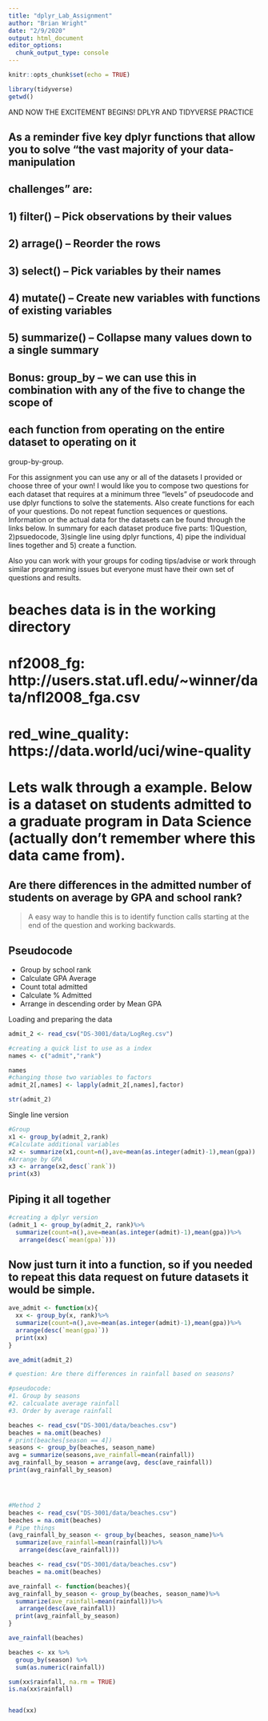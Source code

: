 ```yaml
---
title: "dplyr_Lab_Assignment"
author: "Brian Wright"
date: "2/9/2020"
output: html_document
editor_options: 
  chunk_output_type: console
---
```


```r
knitr::opts_chunk$set(echo = TRUE)
```

```r
library(tidyverse)
getwd()

```

################## AND NOW THE EXCITEMENT BEGINS! DPLYR AND TIDYVERSE PRACTICE 

## As a reminder five key dplyr functions that allow you to solve "the vast majority of your data-manipulation
## challenges" are:

## 1) filter() -- Pick observations by their values
## 2) arrage() -- Reorder the rows
## 3) select() -- Pick variables by their names
## 4) mutate() -- Create new variables with functions of existing variables
## 5) summarize() -- Collapse many values down to a single summary
## Bonus: group_by -- we can use this in combination with any of the five to change the scope of
## each function from operating on the entire dataset to operating on it 
group-by-group.


For this assignment you can use any or all of the datasets I 
provided or choose three of your own!  I would like you to compose 
two questions for each dataset that requires at a minimum three "levels" 
of pseudocode and use dplyr functions to solve the statements. Also create 
functions for each of your  questions. Do not repeat function sequences or questions.  Information or the actual data for the datasets can be found through the links below. In summary for each dataset produce five parts: 1)Question, 2)psuedocode, 3)single line
using dplyr functions, 4) pipe the individual lines together and 
5) create a function. 

Also you can work with your groups for coding tips/advise or work through similar programming issues but everyone must have their own set of questions and results. 


# beaches data is in the working directory 

# nf2008_fg: http://users.stat.ufl.edu/~winner/data/nfl2008_fga.csv

# red_wine_quality: https://data.world/uci/wine-quality


# Lets walk through a example. Below is a dataset on students admitted to a graduate program in Data Science (actually don't remember where this data came from). 

## Are there differences in the admitted number of students on average by GPA and school rank?

  >A easy way to handle this is to identify function calls starting at the end of the question and working backwards. 

## Pseudocode 
  - Group by school rank
  - Calculate GPA Average
  - Count total admitted 
  - Calculate % Admitted
  - Arrange in descending order by Mean GPA


Loading and preparing the data 
```r
admit_2 <- read_csv("DS-3001/data/LogReg.csv")

#creating a quick list to use as a index
names <- c("admit","rank")

names
#changing those two variables to factors
admit_2[,names] <- lapply(admit_2[,names],factor)

str(admit_2)

```

Single line version 
```r
#Group
x1 <- group_by(admit_2,rank)
#Calculate additional variables
x2 <- summarize(x1,count=n(),ave=mean(as.integer(admit)-1),mean(gpa))
#Arrange by GPA
x3 <- arrange(x2,desc(`rank`))
print(x3)

```

## Piping it all together
```r
#creating a dplyr version
(admit_1 <- group_by(admit_2, rank)%>%
  summarize(count=n(),ave=mean(as.integer(admit)-1),mean(gpa))%>%
   arrange(desc(`mean(gpa)`)))
```


## Now just turn it into a function, so if you needed to repeat this data request on future datasets it would be simple. 
```r
ave_admit <- function(x){
  xx <- group_by(x, rank)%>%
  summarize(count=n(),ave=mean(as.integer(admit)-1),mean(gpa))%>%
  arrange(desc(`mean(gpa)`))  
  print(xx)
}

ave_admit(admit_2)

```


```r
# question: Are there differences in rainfall based on seasons?

#pseudocode: 
#1. Group by seasons
#2. calcualate average rainfall
#3. Order by average rainfall

beaches <- read_csv("DS-3001/data/beaches.csv")
beaches = na.omit(beaches)
# print(beaches[season == 4])
seasons <- group_by(beaches, season_name)
avg = summarize(seasons,ave_rainfall=mean(rainfall))
avg_rainfall_by_season = arrange(avg, desc(ave_rainfall))
print(avg_rainfall_by_season)





```

```r
#Method 2
beaches <- read_csv("DS-3001/data/beaches.csv")
beaches = na.omit(beaches)
# Pipe things
(avg_rainfall_by_season <- group_by(beaches, season_name)%>%
  summarize(ave_rainfall=mean(rainfall))%>%
   arrange(desc(ave_rainfall)))


```

```r

beaches <- read_csv("DS-3001/data/beaches.csv")
beaches = na.omit(beaches)

ave_rainfall <- function(beaches){
avg_rainfall_by_season <- group_by(beaches, season_name)%>%
  summarize(ave_rainfall=mean(rainfall))%>%
   arrange(desc(ave_rainfall))
  print(avg_rainfall_by_season)
}

ave_rainfall(beaches)
```















































```r

beaches <- xx %>% 
  group_by(season) %>% 
  sum(as.numeric(rainfall))

sum(xx$rainfall, na.rm = TRUE)
is.na(xx$rainfall)


head(xx)

```

